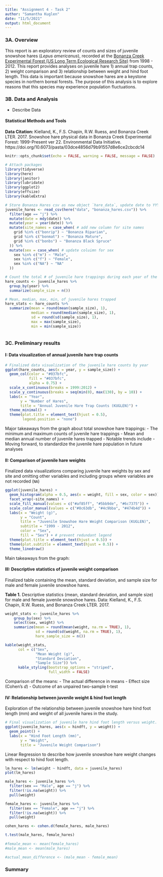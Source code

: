 ```yaml
---
title: "Assignment 4 - Task 2"
author: "Samantha Kuglen"
date: "11/5/2021"
output: html_document
---
```

### 3A. Overview
This report is an exploratory review of counts and sizes of juvenile snowshoe hares (*Lepus americanus*), recorded at the [Bonanza Creek Experimental Forest (US Long Term Ecological Research Site)](https://www.lter.uaf.edu/) from 1998 - 2012. This report provides analyses on juvenile hare 1) annual trap counts, 2) weight comparison and 3) relationship between weight and hind foot length. This data is important because snowshoe hares are a keystone species in northern boreal forests. The purpose of this analysis is to explore reasons that this species may experience population fluctuations.

### 3B. Data and Analysis
- Describe Data

#### Statistical Methods and Tools

**Data Citation: ** Kielland, K., F.S. Chapin, R.W. Ruess, and Bonanza Creek LTER. 2017. Snowshoe hare physical data in Bonanza Creek Experimental Forest: 1999-Present ver 22. Environmental Data Initiative. https://doi.org/10.6073/pasta/03dce4856d79b91557d8e6ce2cbcdc14


```r
knitr::opts_chunk$set(echo = FALSE, warning = FALSE, message = FALSE)

# Attach packages
library(tidyverse)
library(here)
library(janitor)
library(lubridate)
library(ggplot2)
library(effsize)
library(kableExtra)
```

```r
# Store Bonanza Hares csv as new object `hare_data`, update date to YYYY-MM-DD format, create new column `year`, add corresponding sex and site names 
juvenile_hares <- read_csv(here("data", "bonanza_hares.csv")) %>% 
  filter(age == "j") %>% 
  mutate(date = mdy(date)) %>% 
  mutate(year = year(date)) %>% 
  mutate(site_names = case_when( # add new column for site names
    grid %in% c("bonrip") ~ "Bonanza Riparian",
    grid %in% c("bonmat") ~ "Bonanza Mature",
    grid %in% c("bonbs") ~ "Bonanza Black Spruce" 
  )) %>% 
  mutate(sex = case_when( # update coluimn for sex
    sex %in% c("m") ~ "Male",
    sex %in% c("f") ~ "Female",
    sex %in% c("NA") ~ "NA"
  ))
```


```r
# Count the total # of juvenile hare trappings during each year of the study
hare_counts <- juvenile_hares %>% 
  group_by(year) %>% 
  summarize(sample_size = n()) 

# Mean, median, max, min, of juvenile hares trapped
hare_stats <- hare_counts %>% 
  summarize(mean = round(mean(sample_size), 1),
            median = round(median(sample_size), 1),
            sd = round(sd(sample_size), 1),
            max = max(sample_size),
            min = min(sample_size)) 
  
```

### 3C. Preliminary results
#### I: Data visualization of annual juvenile hare trap counts 
```r
# Finalized data visualization of the juvenile hare counts by year
ggplot(hare_counts, aes(x = year, y = sample_size)) +
  geom_col(color = "#037bfc", 
           fill = "#037bfc",
           alpha = 0.75) +
  scale_x_continuous(breaks = 1999:2012) + 
  scale_y_continuous(breaks = seq(min(0), max(130), by = 10)) +
  labs(x = "Year",
       y = "Number of Hares",
       title = "Annual Juvenile Hare Trap Counts (KUGLEN)") +
  theme_minimal() +
  theme(plot.title = element_text(hjust = 0.5),
        legend.position = "none")

```
Major takeaways from the graph about total snowshoe hare trappings: 
- The minimum and maximum counts of juvenile hare trappings
- Mean and median annual number of juvenile hares trapped
- Notable trends include
- Moving forward, to standardize the juvenile hare population in future analyses

#### II: Comparison of juvenile hare weights
Finalized data visualizations comparing juvenile hare weights by sex and site and omitting other variables and including groups where variables are not recorded (`NA`)
```r
ggplot(juvenile_hares) + 
  geom_histogram(alpha = 0.5, aes(x = weight, fill = sex, color = sex)) + 
  facet_wrap(~site_names) +
  scale_fill_manual(values = c("#af85ff", "#5bb9de", "#6c7375")) +
  scale_color_manual(values = c("#8c63db", "#4c9bba", "#474b4d")) +
  labs(x = "Weight (g)",
       y = "Count",
       title = "Juvenile Snowshoe Hare Weight Comparison (KUGLEN)",
       subtitle = "1999 - 2012",
       color = "Sex",
       fill = "Sex") + # prevent redundant legend
  theme(plot.title = element_text(hjust = 0.5)) +
  theme(plot.subtitle = element_text(hjust = 0.5)) +
  theme_linedraw()
```

Main takeaways from the graph: 

#### III: Descriptive statistics of juvenile weight comparison 
Finalized table containing the mean, standard deviation, and sample size for male and female juvenile snowshoe hares.


**Table 1.** Descriptive statistics (mean, standard deviation, and sample size) for male and female juvenile snowshoe hares. Data: Kielland, K., F.S. Chapin, R.W. Ruess, and Bonanza Creek LTER. 2017.
```r
weight_stats <- juvenile_hares %>% 
    group_by(sex) %>% 
    select(sex, weight) %>% 
    summarize(mean = round(mean(weight, na.rm = TRUE), 1),
              sd = round(sd(weight, na.rm = TRUE), 1),
              hare_sample_size = n())

kable(weight_stats, 
      col = c("Sex",
              "Mean Weight (g)",
              "Standard Deviation",
              "Sample Size")) %>% 
      kable_styling(bootstrap_options = "striped", 
                    full_width = FALSE)

```
Comparison of the means: 
- The actual difference in means
- Effect size (Cohen's *d*)
- Outcome of an unpaired two-sample t-test

#### IV: Relationship between juvenile weight & hind foot length
Exploration of the relationship between juvenile snowshoe hare hind foot length (mm) and weight of all juvenile hares in the study.
```r
# Final visualization of juvenile hare hind foot length versus weight.
ggplot(juvenile_hares, aes(x = hindft, y = weight)) + 
  geom_point() + 
  labs(x = "Hind Foot Length (mm)",
       y = "Weight",
       title = "Juvenile Weight Comparison")

```

Linear Regression to describe how juvenile snowshoe hare weight changes with respect to hind foot length. 
```r
lm_hares <- lm(weight ~ hindft, data = juvenile_hares)
plot(lm_hares)

male_hares <- juvenile_hares %>% 
  filter(sex == "Male", age == "j") %>% 
  filter(!is.na(weight)) %>% 
  pull(weight)

female_hares <- juvenile_hares %>% 
  filter(sex == "Female", age == "j") %>% 
  filter(!is.na(weight)) %>% 
  pull(weight)

cohen_hares <- cohen.d(female_hares, male_hares)

t.test(male_hares, female_hares)
 
#female_mean <- mean(female_hares)
#male_mean <- mean(male_hares) 

#actual_mean_difference <- (male_mean - female_mean)

```

### Summary
